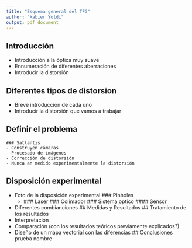 ```yaml
---
title: "Esquema general del TFG"
author: "Xabier Yoldi"
output: pdf_document
---
```

## Introducción 
- Introducción a la óptica muy suave
- Ennumeración de diferentes aberraciones
- Introducir la distorsión

## Diferentes tipos de distorsion 
- Breve introducción de cada uno 
- Introducir la distorsión que vamos a trabajar

## Definir el problema  
    ### Satlantis 
    - Construyen cámaras
    - Procesado de imágenes 
    - Corrección de distorsión
    - Nunca an medido experimentalmente la distorsión
## Disposición experimental
- Foto de la disposición experimental
    ### Pinholes
    - 
    ### Laser
    ### Colimador
    ### Sistema optico
        #### Sensor
- Diferentes combianciones
## Medidas y Resultados 
## Tratamiento de los resultados
- Interpretación
- Comparación (con los resultados teóricos previamente explicados?)
- Diseño de un mapa vectorial con las diferencias
## Conclusiones     
    prueba nombre
